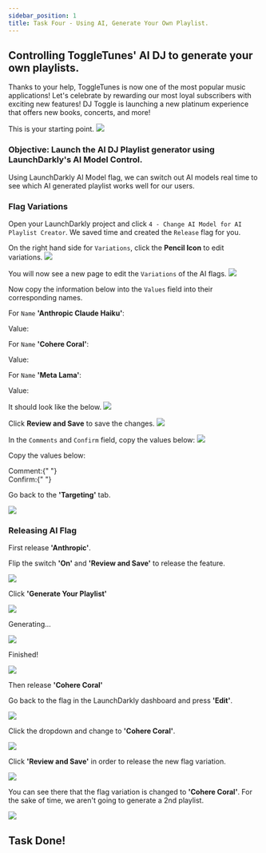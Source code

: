 ```yaml
---
sidebar_position: 1
title: Task Four - Using AI, Generate Your Own Playlist.
---
```



## Controlling ToggleTunes' AI DJ to generate your own playlists.

Thanks to your help, ToggleTunes is now one of the most popular music applications! Let's celebrate by rewarding our most loyal subscribers with exciting new features! DJ Toggle is launching a new platinum experience that offers new books, concerts, and more!

This is your starting point.
<img src="/targeting/newUIDeveloperOnly.png" />

### Objective: Launch the AI DJ Playlist generator using LaunchDarkly's AI Model Control.

Using LaunchDarkly AI Model flag, we can switch out AI models real time to see which AI generated playlist works well for our users.

### Flag Variations

Open your LaunchDarkly project and click `4 - Change AI Model for AI Playlist Creator`. We saved time and created the `Release` flag for you.

On the right hand side for `Variations`, click the **Pencil Icon** to edit variations.
<img src="/ai/1aiFlag.png" />

You will now see a new page to edit the `Variations` of the AI flags.
<img src="/ai/2aiEdit.png" />

Now copy the information below into the `Values` field into their corresponding names.

For `Name` **'Anthropic Claude Haiku'**:

<div className="flex items-center space-x-3">
  <span className="text-lg text-blue-500 font-bold">Value:</span>
  <CopyField
    value={`{
  "max_tokens_to_sample": 1000,
  "modelId": "anthropic.claude-instant-v1",
  "temperature": 0.3,
  "top_p": 1
}`}
    client:load
  />
</div>

For `Name` **'Cohere Coral'**:

<div className="flex items-center space-x-3">
  <span className="text-lg text-blue-500 font-bold">Value:</span>
  <CopyField
    value={`{
  "max_tokens": 1000,
  "modelId": "cohere.command-text-v14",
  "p": 1,
  "temperature": 0.5
}
`}
    client:load
  />
</div>

For `Name` **'Meta Lama'**:

<div className="flex items-center space-x-3">
  <span className="text-lg text-blue-500 font-bold">Value:</span>
  <CopyField
    value={`{
    "max_gen_len": 1000,
    "modelId": "meta.llama2-13b-chat-v1",
    "temperature": 0.9,
    "top_p": 1
}
`}
    client:load
  />
</div>

It should look like the below.
<img src="/ai/3aiCopy.png" />

Click **Review and Save** to save the changes.
<img src="/ai/4aiSaveEdits.png" />


In the `Comments` and `Confirm` field, copy the values below:
<img src="/ai/5aiComments.png" />

Copy the values below:
<div className="flex items-center space-x-3">
  <span className="text-lg text-blue-500 font-bold">
    Comment:{" "}
  </span>
    <CopyField value="changed values" client:load />
</div>

<div className="flex items-center space-x-3">
  <span className="text-lg text-blue-500 font-bold">
    Confirm:{" "}
  </span>
    <CopyField value="release-ai-playlist-creator" client:load />
</div>

Go back to the **'Targeting'** tab.

<img src="/ai/6aiTargeting.png" />

### Releasing AI Flag

First release **'Anthropic'**.

Flip the switch **'On'** and **'Review and Save'**  to release the feature.

<img src="/ai/7aiOnSave.png" />

Click **'Generate Your Playlist'**

<img src="/claudeHomePage1.png" />

Generating...

<img src="/claudeHomePage2.png" />

Finished!

<img src="/claudeHomePage3.png" />

Then release **'Cohere Coral'**

Go back to the flag in the LaunchDarkly dashboard and press **'Edit'**. 

<img src="/ai/8aiEditAgain.png" />

Click the dropdown and change to **'Cohere Coral'**. 

<img src="/ai/9aiCohere.png" />

Click **'Review and Save'** in order to release the new flag variation. 

<img src="/ai/10aiReviewSave.png" />

You can see there that the flag variation is changed to **'Cohere Coral'**. For the sake of time, we aren't going to generate a 2nd playlist.

<img src="/cohereHomePage1.png" />

## Task Done!
